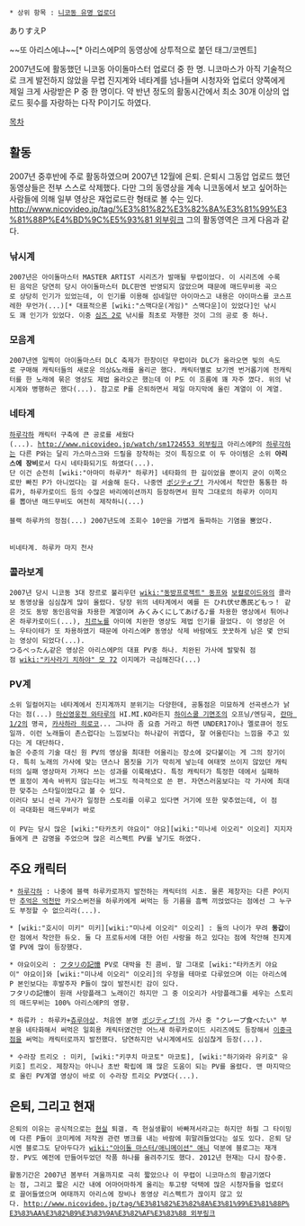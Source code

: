  * 상위 항목 : [[니코동 유명 업로더]]

ありすえP

~~또 아리스에냐~~[* 아리스에P의 동영상에 상투적으로 붙던 태그/코멘트]

2007년도에 활동했던 니코동 아이돌마스터 업로더 중 한 명. 
니코마스가 아직 기술적으로 크게 발전하지 않았을 무렵 진지계와 네타계를 넘나들며 시청자와 업로더 양쪽에게 제일 크게 사랑받은 P 중 한 명이다. 
약 반년 정도의 활동시간에서 최소 30개 이상의 업로드 횟수를 자랑하는 다작 P이기도 하였다. 

[[목차]]
== 활동 ==

2007년 중후반에 주로 활동하였으며 2007년 12월에 은퇴. 은퇴시 그동압 업로드 했던 동영상들은 전부 스스로 삭제했다. 다만 그의 동영상을 계속 니코동에서 보고 싶어하는 사람들에 의해 일부 영상은 재업로드란 형태로 볼 수는 있다. [[http://www.nicovideo.jp/tag/%E3%81%82%E3%82%8A%E3%81%99%E3%81%88P%E4%BD%9C%E5%93%81 외부링크]]
그의 활동영역은 크게 다음과 같다. 

=== 낚시계 ===
 2007년은 아이돌마스터 MASTER ARTIST 시리즈가 발매될 무렵이었다. 이 시리즈에 수록된 음악은 당연히 당시 아이돌마스터 DLC판엔 반영되지 않았으며 때문에 매드무비용 곡으로 상당히 인기가 있었는데, 이 인기를 이용해 섬네일만 아이마스고 내용은 아이마스를 코스프레한 무언가(...)[* 대표적으론 [wiki:"스맥다운(게임)" 스맥다운]이 있었다]인 낚시도 꽤 인기가 있었다. 이중 [[심즈 2]]로 낚시를 최초로 자행한 것이 그의 공로 중 하나. 
 {{{#!html
<script type="text/javascript" src="http://ext.nicovideo.jp/thumb_watch/sm10457559"></script>
</object>}}}

=== 모음계 ===
 2007년엔 일찍이 아이돌마스터 DLC 축제가 한창이던 무렵이라 DLC가 올라오면 빛의 속도로 구매해 캐릭터들의 새로운 의상&노래를 올리곤 했다. 캐릭터별로 보기엔 번거롭기에 전캐릭터를 한 노래에 묶은 영상도 제법 올라오곤 했는데 이 P도 이 흐름에 꽤 자주 꼈다. 위의 낚시계와 병행하곤 했다(...). 참고로 P를 은퇴하면서 제일 마지막에 올린 계열이 이 계열. 

=== 네타계 ===
 [[하루각하]] 캐릭터 구축에 큰 공로를 세웠다(...). [[http://www.nicovideo.jp/watch/sm1724553 외부링크]] 아리스에P의 [[하루각하]]는 다른 P와는 달리 가스마스크와 드릴을 장착하는 것이 특징으로 이 두 아이템은 소위 '''아리스에 장비'''로서 다시 네타화되기도 하였다(...). 
 단 이건 순전히 [wiki:"아마미 하루카" 하루카] 네타화의 한 길이었을 뿐이지 굳이 이쪽으로만 빠진 P가 아니었다는 걸 서술해 둔다. 나중엔 [[ポジティブ!]] 가사에서 착안한 통통한 하류카, 하루카로이드 등의 수많은 바리에이션까지 등장하면서 원작 그대로의 하루카 이미지를 뽑아낸 매드무비도 여전히 제작하니(...)
 {{{#!html
<script type="text/javascript" src="http://ext.nicovideo.jp/thumb_watch/sm1724553"></script>
</object>}}}
 블랙 하루카의 정점(...) 2007년도에 조회수 10만을 가볍게 돌파하는 기염을 뿜었다. 

 {{{#!html
<script type="text/javascript" src="http://ext.nicovideo.jp/thumb_watch/sm1880397"></script>
</object>}}}
 비네타계. 하루카 마지 천사

=== 콜라보계 ===
 2007년 당시 니코동 3대 장르로 불리우던 [[wiki:"동방프로젝트" 동프]]와 [[보컬로이드]]와의 콜라보 동영상을 심심찮게 많이 올렸다. 당장 위의 네타계에서 예를 든 ひれ伏せ愚民どもっ！ 같은 것도 동방 동인음악을 차용한 계열이며 みくみくにしてあげる♪를 차용한 영상에서 튀어나온 하루카로이드(...), [[치르노]]를 아미에 치완한 영상도 제법 인기를 끌었다. 이 영상은 어느 우타이테가 또 차용하였기 때문에 아리스에P 동영상 삭제 바람에도 꿋꿋하게 남은 몇 안되는 영상이 되었다(...). 
 つるぺったん같은 영상은 아리스에P의 대표 PV중 하나. 치완된 가사에 발맞춰 점점 [[wiki:"키사라기 치하야" 모 72]] 이지메가 극심해진다(...)
 {{{#!html
<script type="text/javascript" src="http://ext.nicovideo.jp/thumb_watch/sm1987373?w=490&h=307"></script>
</object>}}}

=== PV계 ===
 소위 일컬어지는 네타계에서 진지계까지 분위기는 다양한데, 공통점은 미묘하게 선곡센스가 낡다는 점(...) [[마신영웅전 와타루]]의 HI.MI.KO라든지 [[하이스쿨 기면조]]의 오프닝/엔딩곡, [[란마 1/2]]의 명곡, [[카사하라 히로코]]... 그나마 좀 요즘 거라고 하면 UNDER17이나 멜로큐어 정도일까. 이런 노래들이 촌스럽다는 느낌보다는 하나같이 귀엽다, 잘 어울린다는 느낌을 주고 있다는 게 대단하다. 
 높은 수준의 기술 대신 원 PV의 영상을 최대한 어울리는 장소에 갖다붙이는 게 그의 장기이다. 특히 노래의 가사에 맞는 댄스나 몸짓을 기가 막히게 넣는데 여태껏 쓰이지 않았던 캐릭터의 실패 영상마저 가져다 쓰는 성과를 이룩해냈다. 특정 캐릭터가 특정한 데에서 실패하면 표정이 계속 바뀌지 않는다는 버그도 적극적으로 쓴 편. 자연스러움보다는 각 가사에 최대한 맞추는 스타일이었다고 볼 수 있다. 
 이러다 보니 선곡 가사가 일정한 스토리를 이루고 있다면 거기에 또한 맞추었는데, 이 점이 극대화된 매드무비가 바로
 {{{#!html
<script type="text/javascript" src="http://ext.nicovideo.jp/thumb_watch/sm1884358"></script>
</object>}}}
 이 PV는 당시 많은 [wiki:"타카츠키 야요이" 야요][wiki:"미나세 이오리" 이오리] 지지자들에게 큰 감명을 주었으며 많은 리스펙트 PV를 낳기도 하였다. 

== 주요 캐릭터 ==

 * [[하루각하]] : 나중에 블랙 하루카로까지 발전하는 캐릭터의 시초. 물론 제창자는 다른 P이지만 [[추억은 억천만]] 카오스버전을 하루카에게 써먹는 등 기름을 흠뻑 끼얹었다는 점에선 그 누구도 부정할 수 없으리라(...). 

 * [wiki:"호시이 미키" 미키][wiki:"미나세 이오리" 이오리] : 둘의 나이가 무려 '''동갑'''이란 점에서 착안한 듀오. 둘 다 프로듀서에 대한 어린 사랑을 하고 있다는 점에 착안해 진지계열 PV에 많이 등장했다. 
 {{{#!html
<script type="text/javascript" src="http://ext.nicovideo.jp/thumb_watch/sm1827571"></script>
</object>}}}

 * 야요이오리 : [[フタリの記憶]] PV로 대박을 친 콤비. 말 그대로 [wiki:"타카츠키 야요이" 야요이]와 [wiki:"미나세 이오리" 이오리]의 우정을 테마로 다루었으며 이는 아리스에P 본인보다는 후발주자 P들이 많이 발전시킨 감이 있다. 
 フタリの記憶이 원래 사망플래그 노래이긴 하지만 그 중 이오리가 사망플래그를 세우는 스토리의 매드무비는 100% 아리스에P의 영향. 

 * 하류카 : 하루카+[[츄루야]]상. 처음엔 분명 [[ポジティブ!]]의 가사 중 "クレープ食べたい" 부분을 네타화해서 써먹은 일회용 캐릭터였건만 어느새 하루카로이드 시리즈에도 등장해서 [[이중극점]]을 써먹는 캐릭터로까지 발전했다. 당연하지만 낚시계에서도 심심찮게 등장(...). 

 * 수라장 트리오 : 미키, [wiki:"키쿠치 마코토" 마코토], [wiki:"하기와라 유키호" 유키호] 트리오. 제창자는 아니나 초반 확립에 꽤 많은 도움이 되는 PV를 올렸다. 맨 마지막으로 올린 PV계열 영상이 바로 이 수라장 트리오 PV였다(...). 

== 은퇴, 그리고 현재 ==
 은퇴의 이유는 공식적으로는 [[현실]] 퇴갤. 즉 현실생활이 바빠져서라고는 하지만 하필 그 타이밍에 다른 P들이 코미케에 저작권 관련 병크를 내는 바람에 휘말려들었다는 설도 있다. 은퇴 당시엔 블로그도 닫아두다가 [[wiki:"아이돌 마스터/애니메이션" 애니]] 덕분에 블로그는 재개장. PV도 예전에 만들어두었던 작품 하나를 올려주기도 했다. 2012년 현재는 다시 잠수중. 

 활동기간은 2007년 봄부터 겨울까지로 극히 짧았으나 이 무렵이 니코마스의 황금기였다는 점, 그리고 짧은 시간 내에 어마어마하게 올리는 투고량 덕택에 많은 시청자들을 업로더로 끌어들였으며 여태까지 아리스에 장비나 동영상 리스펙트가 끊이지 않고 있다. [[http://www.nicovideo.jp/tag/%E3%81%82%E3%82%8A%E3%81%99%E3%81%88P%E3%83%AA%E3%82%B9%E3%83%9A%E3%82%AF%E3%83%88 외부링크]]
